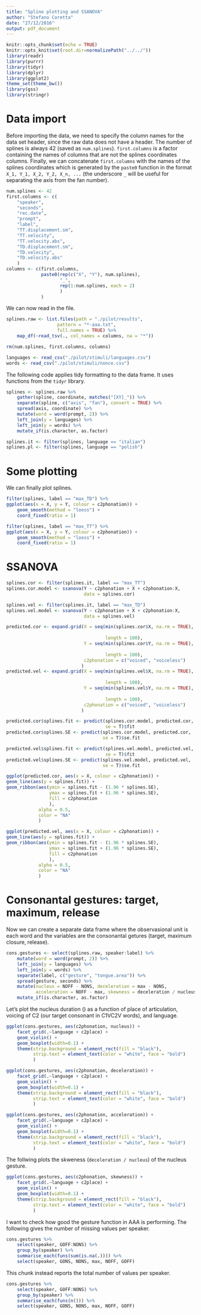 ```yaml
---
title: "Spline plotting and SSANOVA"
author: "Stefano Coretta"
date: "27/12/2016"
output: pdf_document
---
```


```r
knitr::opts_chunk$set(echo = TRUE)
knitr::opts_knit$set(root.dir=normalizePath("../../"))
library(readr)
library(purrr)
library(tidyr)
library(dplyr)
library(ggplot2)
theme_set(theme_bw())
library(gss)
library(stringr)
```

# Data import

Before importing the data, we need to specify the column names for the data set header, since the raw data does not have a header. The number of splines is always 42 (saved as `num.splines`). `first.columns` is a factor containing the names of columns that are not the splines coordinates columns. Finally, we can concatenate `first.columns` with the names of the splines coordinates which is generated by the `paste0` function in the format `X_1, Y_1, X_2, Y_2, X_n, ...` (the underscore `_` will be useful for separating the axis from the fan number).

```r
num.splines <- 42
first.columns <- c(
    "speaker",
    "seconds",
    "rec.date",
    "prompt",
    "label",
    "TT.displacement.sm",
    "TT.velocity",
    "TT.velocity.abs",
    "TD.displacement.sm",
    "TD.velocity",
    "TD.velocity.abs"
    )
columns <- c(first.columns,
             paste0(rep(c("X", "Y"), num.splines),
                    "_",
                    rep(1:num.splines, each = 2)
                    )
             )
```

We can now read in the file.

```r
splines.raw <- list.files(path = "./pilot/results",
                   pattern = "*-aaa.txt",
                   full.names = TRUE) %>%
    map_df(~read_tsv(., col_names = columns, na = "*"))

rm(num.splines, first.columns, columns)

languages <- read_csv("./pilot/stimuli/languages.csv")
words <- read_csv("./pilot/stimuli/nonce.csv")
```

The following code applies tidy formatting to the data frame. It uses functions from the `tidyr` library.

```r
splines <- splines.raw %>%
    gather(spline, coordinate, matches("[XY]_")) %>%
    separate(spline, c("axis", "fan"), convert = TRUE) %>%
    spread(axis, coordinate) %>%
    mutate(word = word(prompt, 2)) %>%
    left_join(y = languages) %>%
    left_join(y = words) %>%
    mutate_if(is.character, as.factor)

splines.it <- filter(splines, language == "italian")
splines.pl <- filter(splines, language == "polish")
```

# Some plotting

We can finally plot splines.

```r
filter(splines, label == "max_TD") %>%
ggplot(aes(x = X, y = Y, colour = c2phonation)) +
    geom_smooth(method = "loess") +
    coord_fixed(ratio = 1)
```

```r
filter(splines, label == "max_TT") %>%
ggplot(aes(x = X, y = Y, colour = c2phonation)) +
    geom_smooth(method = "loess") +
    coord_fixed(ratio = 1)
```

# SSANOVA
```r
splines.cor <- filter(splines.it, label == "max_TT")
splines.cor.model <- ssanova(Y ~ c2phonation + X + c2phonation:X,
                             data = splines.cor)

splines.vel <- filter(splines.it, label == "max_TD")
splines.vel.model <- ssanova(Y ~ c2phonation + X + c2phonation:X,
                             data = splines.vel)

predicted.cor <- expand.grid(X = seq(min(splines.cor$X, na.rm = TRUE), max(splines.cor$X,
                                                                           na.rm = TRUE),
                                     length = 100),
                             Y = seq(min(splines.cor$Y, na.rm = TRUE), max(splines.cor$Y,
                                                                           na.rm = TRUE),
                                     length = 100),
                             c2phonation = c("voiced", "voiceless")
                            )
predicted.vel <- expand.grid(X = seq(min(splines.vel$X, na.rm = TRUE), max(splines.vel$X,
                                                                           na.rm = TRUE),
                                     length = 100),
                             Y = seq(min(splines.vel$Y, na.rm = TRUE), max(splines.vel$Y,
                                                                           na.rm = TRUE),
                                     length = 100),
                             c2phonation = c("voiced", "voiceless")
                            )

predicted.cor$splines.fit <- predict(splines.cor.model, predicted.cor,
                                     se = T)$fit
predicted.cor$splines.SE <- predict(splines.cor.model, predicted.cor,
                                    se = T)$se.fit

predicted.vel$splines.fit <- predict(splines.vel.model, predicted.vel,
                                     se = T)$fit
predicted.vel$splines.SE <- predict(splines.vel.model, predicted.vel,
                                    se = T)$se.fit
```

```r
ggplot(predicted.cor, aes(x = X, colour = c2phonation)) +
geom_line(aes(y = splines.fit)) +
geom_ribbon(aes(ymin = splines.fit - (1.96 * splines.SE),
                ymax = splines.fit + (1.96 * splines.SE),
                fill = c2phonation
                ),
            alpha = 0.5,
            color = "NA"
            )
```

```r
ggplot(predicted.vel, aes(x = X, colour = c2phonation)) +
geom_line(aes(y = splines.fit)) +
geom_ribbon(aes(ymin = splines.fit - (1.96 * splines.SE),
                ymax = splines.fit + (1.96 * splines.SE),
                fill = c2phonation
                ),
            alpha = 0.5,
            color = "NA"
            )
```

# Consonantal gestures: target, maximum, release

Now we can create a separate data frame where the observasional unit is each word and the variables are the consonantal getures (target, maximum closure, release).

```r
cons.gestures <- select(splines.raw, speaker:label) %>%
    mutate(word = word(prompt, 2)) %>%
    left_join(y = languages) %>%
    left_join(y = words) %>%
    separate(label, c("gesture", "tongue.area")) %>%
    spread(gesture, seconds) %>%
    mutate(nucleus = NOFF - NONS, deceleration = max - NONS, 
           acceleration = NOFF - max, skewness = deceleration / nucleus) %>%
    mutate_if(is.character, as.factor)
```

Let's plot the nucleus duration () as a function of place of articulation, voicing of C2 (our target consonant in C1VC2V words), and language.

```r
ggplot(cons.gestures, aes(c2phonation, nucleus)) +
    facet_grid(.~language + c2place) +
    geom_violin() +
    geom_boxplot(width=0.1) +
    theme(strip.background = element_rect(fill = "black"),
          strip.text = element_text(color = "white", face = "bold")
          )
```


```r
ggplot(cons.gestures, aes(c2phonation, deceleration)) +
    facet_grid(.~language + c2place) +
    geom_violin() +
    geom_boxplot(width=0.1) +
    theme(strip.background = element_rect(fill = "black"),
          strip.text = element_text(color = "white", face = "bold")
          )
```

```r
ggplot(cons.gestures, aes(c2phonation, acceleration)) +
    facet_grid(.~language + c2place) +
    geom_violin() +
    geom_boxplot(width=0.1) +
    theme(strip.background = element_rect(fill = "black"),
          strip.text = element_text(color = "white", face = "bold")
          )
```

The follwing plots the skweness (`deceleration / nucleus`) of the nucleus gesture.

```r
ggplot(cons.gestures, aes(c2phonation, skewness)) +
    facet_grid(.~language + c2place) +
    geom_violin() +
    geom_boxplot(width=0.1) +
    theme(strip.background = element_rect(fill = "black"),
          strip.text = element_text(color = "white", face = "bold")
          )
```

I want to check how good the gesture function in AAA is performing. The following gives the number of missing values per speaker.

```r
cons.gestures %>%
    select(speaker, GOFF:NONS) %>%
    group_by(speaker) %>%
    summarise_each(funs(sum(is.na(.)))) %>%
    select(speaker, GONS, NONS, max, NOFF, GOFF)
```

This chunk instead reports the total number of values per speaker.

```r
cons.gestures %>%
    select(speaker, GOFF:NONS) %>%
    group_by(speaker) %>%
    summarise_each(funs(n())) %>%
    select(speaker, GONS, NONS, max, NOFF, GOFF)
```







